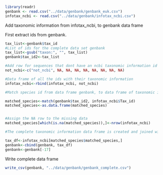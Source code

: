 
```r
library(readr)
genbank <- read.csv("../data/genbank/genbank_euk.csv")
infotax_ncbi <- read.csv("../data/genbank/infotax_ncbi.csv")
```

Add taxonomic information from infotax_ncbi, to genbank data frame

First extract ids from genbank. 

```r
tax_list<-genbank$tax_id
#List of ids for the complete data set genbank
tax_list<-gsub("taxon:", "", tax_list)
genbank$tax_id2<-tax_list

#Add row for sequences that dont have an ncbi taxonomic information id
not_ncbi<-c("not_ncbi", NA, NA, NA, NA, NA, NA, NA, NA)

#Data frame of all the ids with their taxonomic information
infotax_ncbi<-rbind(infotax_ncbi, not_ncbi)

#Match species id from data frame genbank, to data frame of taxonomic information

matched_species<-match(genbank$tax_id2, infotax_ncbi$Tax_id)
matched_species<-as.data.frame(matched_species)


#Assign the NA row to the missing data 
matched_species[which(is.na(matched_species)),]<-nrow(infotax_ncbi)

#The complete taxonomic information data frame is created and joined with the genbank preexisting columns

tax_df<-infotax_ncbi[matched_species$matched_species,]
genbank<-cbind(genbank, tax_df)
genbank<-genbank[-17]

```


Write complete data frame

```r
write_csv(genbank, "../data/genbank/genbank_complete.csv")

```

